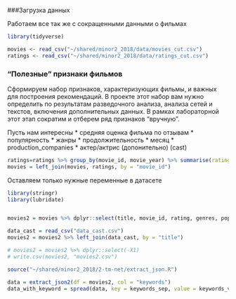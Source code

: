 

###Загрузка данных

Работаем все так же с сокращенными данными о фильмах

```r
library(tidyverse)

movies <- read_csv("~/shared/minor2_2018/data/movies_cut.csv")
ratings <- read_csv("~/shared/minor2_2018/data/ratings_cut.csv")
```

### "Полезные" признаки фильмов 

Сформируем набор признаков, характеризующих фильмы, и важных для построения рекомендаций. В проекте этот набор вам нужно определить по результатам разведочного анализа, анализа сетей и текстов, включения дополнительных данных. В рамках лабораторной этот этап сократим и отберем ряд признаков "вручную".

Пусть нам интересны
* средняя оценка фильма по отзывам
* популярность
* жанры
* продолжительность
* месяц
* production_companies
* актер/актрис (допонительно) (cast)

```r
ratings=ratings %>% group_by(movie_id, movie_year) %>% summarise(rating = mean(rating,na.rm = T))
movies = left_join(movies, ratings, by = "movie_id")
```

Оставляем только нужные переменные в датасете


```r
library(stringr)
library(lubridate)


movies2 = movies %>% dplyr::select(title, movie_id, rating, genres, popularity, runtime, movie_year, production_companies, production_countries, keywords)
```


```r
data_cast = read_csv("data_cast.csv")
movies2 = movies2 %>% left_join(data_cast, by = "title")
```
```r
# movies2 = movies2 %>% dplyr::select(-X1)
# write.csv(movies2, "movies2.csv")
```
```r

source("~/shared/minor2_2018/2-tm-net/extract_json.R") 

data = extract_json2(df = movies2, col = "keywords")
data_with_keyword = spread(data, key = keywords_sep, value = keywords_v)
```



